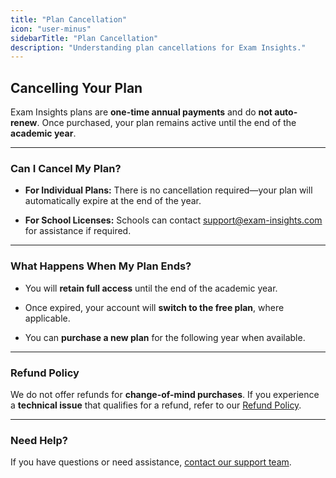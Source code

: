 ```yaml
---
title: "Plan Cancellation"
icon: "user-minus"
sidebarTitle: "Plan Cancellation"
description: "Understanding plan cancellations for Exam Insights."
---
```


## Cancelling Your Plan

Exam Insights plans are **one-time annual payments** and do **not auto-renew**. Once purchased, your plan remains active until the end of the **academic year**.

***

### Can I Cancel My Plan?

* **For Individual Plans:** There is no cancellation required—your plan will automatically expire at the end of the year.

* **For School Licenses:** Schools can contact [support@exam-insights.com](mailto:support@exam-insights.com) for assistance if required.

***

### What Happens When My Plan Ends?

* You will **retain full access** until the end of the academic year.

* Once expired, your account will **switch to the free plan**, where applicable.

* You can **purchase a new plan** for the following year when available.

***

### Refund Policy

We do not offer refunds for **change-of-mind purchases**.
If you experience a **technical issue** that qualifies for a refund, refer to our [Refund Policy](https://help.exam-insights.com/policies/refund_policy).

***

### Need Help?

If you have questions or need assistance, [contact our support team](https://exam-insights.com/contact-us/).